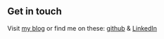 ## Get in touch

Visit [my blog](https://kevin-rodrigues-dev-blog.netlify.app/) or find me on these: [github](https://github.com/kevinrodrigues) & [LinkedIn](https://www.linkedin.com/in/kevinrodrigues/)
